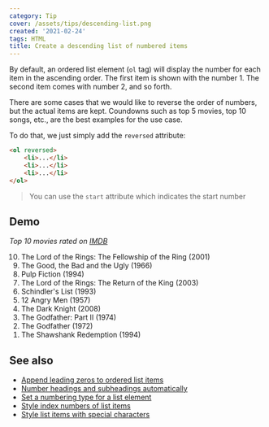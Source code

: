 ```yaml
---
category: Tip
cover: /assets/tips/descending-list.png
created: '2021-02-24'
tags: HTML
title: Create a descending list of numbered items
---
```


By default, an ordered list element (`ol` tag) will display the number for each item in the ascending order.
The first item is shown with the number 1. The second item comes with number 2, and so forth.

There are some cases that we would like to reverse the order of numbers, but the actual items are kept.
Coundowns such as top 5 movies, top 10 songs, etc., are the best examples for the use case.

To do that, we just simply add the `reversed` attribute:

```html
<ol reversed>
    <li>...</li>
    <li>...</li>
    <li>...</li>
</ol>
```

> You can use the `start` attribute which indicates the start number

## Demo

_Top 10 movies rated on [IMDB](https://www.imdb.com/chart/top)_

<ol reversed>
    <li>The Lord of the Rings: The Fellowship of the Ring (2001)</li>
    <li>The Good, the Bad and the Ugly (1966)</li>
    <li>Pulp Fiction (1994)</li>
    <li>The Lord of the Rings: The Return of the King (2003)</li>
    <li>Schindler's List (1993)</li>
    <li>12 Angry Men (1957)</li>
    <li>The Dark Knight (2008)</li>
    <li>The Godfather: Part II (1974)</li>
    <li>The Godfather (1972)</li>
    <li>The Shawshank Redemption (1994)</li>
</ol>

## See also

-   [Append leading zeros to ordered list items](https://phuoc.ng/collection/tips/append-leading-zeros-to-ordered-list-items)
-   [Number headings and subheadings automatically](https://phuoc.ng/collection/tips/number-headings-and-subheadings-automatically)
-   [Set a numbering type for a list element](https://phuoc.ng/collection/tips/set-a-numbering-type-for-a-list-element)
-   [Style index numbers of list items](https://phuoc.ng/collection/tips/style-index-numbers-of-list-items)
-   [Style list items with special characters](https://phuoc.ng/collection/tips/style-list-items-with-special-characters)
